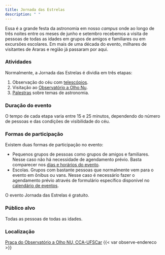 ```yaml
---
title: Jornada das Estrelas
description: " "
---
```


Essa é a grande festa da astronomia em nosso *campus* onde ao longo de três noites entre os meses de junho e setembro recebemos a visita de pessoas de todas as idades em grupos de amigos e familiares ou em excursões escolares. Em mais de uma década do evento, milhares de visitantes de Araras e região já passaram por aqui.

### Atividades

Normalmente, a Jornada das Estrelas é dividia em três etapas:

1. Observação do céu com [telescópios]({{< var loc.acervo >}}/acervo.qmd#sec-telescopios).
1. Visitação ao [Observatório a Olho Nu]({{< var loc.observatorio >}}/observatorio.qmd).
1. [Palestras]({{< var loc.palestras >}}/palestras.qmd) sobre temas de astronomia.

### Duração do evento

O tempo de cada etapa varia entre 15 e 25 minutos, dependendo do número de pessoas e das condições de visibilidade do céu.

### Formas de participação

Existem duas formas de participação no evento:

- Pequenos grupos de pessoas como grupos de amigos e familiares. Nesse caso não há necessidade de agendamento prévio. Basta comparecer nos [dias e horários do evento]({{< var loc:calendario >}}/calendario.qmd).
- Escolas. Grupos com bastante pessoas que normalmente vem para o evento em ônibus ou vans. Nesse caso é necessário fazer o agendamento prévio através de formulário específico disponível no [calendário de eventos]({{< var loc:calendario >}}/calendario.qmd).

O evento Jornada das Estrelas é gratuito.

### Público alvo

Todas as pessoas de todas as idades.

### Localização

[Praça do Observatório a Olho NU, CCA-UFSCar]({{< var loc.localizacao >}}/localizacao.qmd)
{{< var observe-endereco >}}



